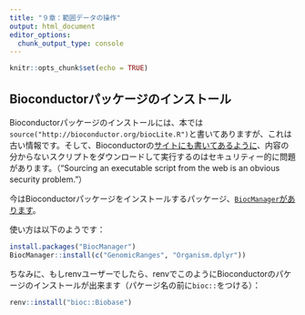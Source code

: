 ```yaml
---
title: "９章：範囲データの操作"
output: html_document
editor_options:
  chunk_output_type: console
---
```


```r
knitr::opts_chunk$set(echo = TRUE)
```

## Bioconductorパッケージのインストール

Bioconductorパッケージのインストールには、本では`source("http://bioconductor.org/biocLite.R")`と書いてありますが、これは古い情報です。そして、Bioconductorの[サイトにも書いてあるように](https://cran.r-project.org/web/packages/BiocManager/vignettes/BiocManager.html)、内容の分からないスクリプトをダウンロードして実行するのはセキュリティー的に問題があります。（"Sourcing an executable script from the web is an obvious security problem."）

今はBioconductorパッケージをインストールするパッケージ、[`BiocManager`があります](https://cran.r-project.org/web/packages/BiocManager/vignettes/BiocManager.html)。

使い方は以下のようです：

```r
install.packages("BiocManager")
BiocManager::install(c("GenomicRanges", "Organism.dplyr"))
```

ちなみに、もしrenvユーザーでしたら、renvでこのようにBioconductorのパケージのインストールが出来ます（パケージ名の前に`bioc::`をつける）：

```r
renv::install("bioc::Biobase")
```
